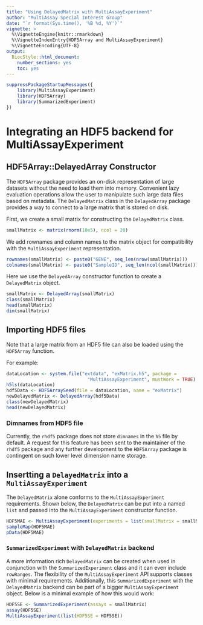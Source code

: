```yaml
---
title: "Using DelayedMatrix with MultiAssayExperiment"
author: "MultiAssay Special Interest Group"
date: "`r format(Sys.time(), '%B %d, %Y')`"
vignette: >
  %\VignetteEngine{knitr::rmarkdown}
  %\VignetteIndexEntry{HDF5Array and MultiAssayExperiment}
  %\VignetteEncoding{UTF-8}
output:
  BiocStyle::html_document:
    number_sections: yes
    toc: yes
---
```


```r
suppressPackageStartupMessages({
    library(MultiAssayExperiment)
    library(HDF5Array)
    library(SummarizedExperiment)
})
```

# Integrating an HDF5 backend for MultiAssayExperiment

## HDF5Array::DelayedArray Constructor

The `HDF5Array` package provides an on-disk representation of large datasets
without the need to load them into memory. Convenient lazy evaluation
operations allow the user to manipulate such large data files based on
metadata. The `DelayedMatrix` class in the `DelayedArray` package provides a
way to connect to a large matrix that is stored on disk.

First, we create a small matrix for constructing the `DelayedMatrix` class.

```r
smallMatrix <- matrix(rnorm(10e5), ncol = 20)
```

We add rownames and column names to the matrix object for compatibility with
the `MultiAssayExperiment` representation.

```r
rownames(smallMatrix) <- paste0("GENE", seq_len(nrow(smallMatrix)))
colnames(smallMatrix) <- paste0("SampleID", seq_len(ncol(smallMatrix)))
```

Here we use the `DelayedArray` constructor function to create a
`DelayedMatrix` object.

```r
smallMatrix <- DelayedArray(smallMatrix)
class(smallMatrix)
head(smallMatrix)
dim(smallMatrix)
```

## Importing HDF5 files

Note that a large matrix from an HDF5 file can also be loaded using the
`HDF5Array` function. 

For example: 

```r
dataLocation <- system.file("extdata", "exMatrix.h5", package =
                              "MultiAssayExperiment", mustWork = TRUE)
h5ls(dataLocation)
hdf5Data <- HDF5ArraySeed(file = dataLocation, name = "exMatrix")
newDelayedMatrix <- DelayedArray(hdf5Data)
class(newDelayedMatrix)
head(newDelayedMatrix)
```
### Dimnames from HDF5 file

Currently, the `rhdf5` package does not store `dimnames` in the `h5` file by
default. A request for this feature has been sent to the maintainer of the
`rhdf5` package and any further development to the `HDF5Array` package is
contingent on such lower level dimension name storage.

## Insertting a `DelayedMatrix` into a `MultiAssayExperiment`

The `DelayedMatrix` alone conforms to the `MultiAssayExperiment` requirements.
Shown below, the `DelayedMatrix` can be put into a named `list` and passed into
the `MultiAssayExperiment` constructor function. 

```r
HDF5MAE <- MultiAssayExperiment(experiments = list(smallMatrix = smallMatrix))
sampleMap(HDF5MAE)
pData(HDF5MAE)
```

### `SummarizedExperiment` with `DelayedMatrix` backend

A more information rich `DelayedMatrix` can be created when used in conjunction
with the `SummarizedExperiment` class and it can even include `rowRanges`.
The flexibility of the `MultiAssayExperiment` API supports classes with
minimal requirements. Additionally, this `SummarizedExperiment` with the
`DelayedMatrix` backend can be part of a bigger `MultiAssayExperiment` object.
Below is a minimal example of how this would work:

```r
HDF5SE <- SummarizedExperiment(assays = smallMatrix)
assay(HDF5SE)
MultiAssayExperiment(list(HDF5SE = HDF5SE))
```
